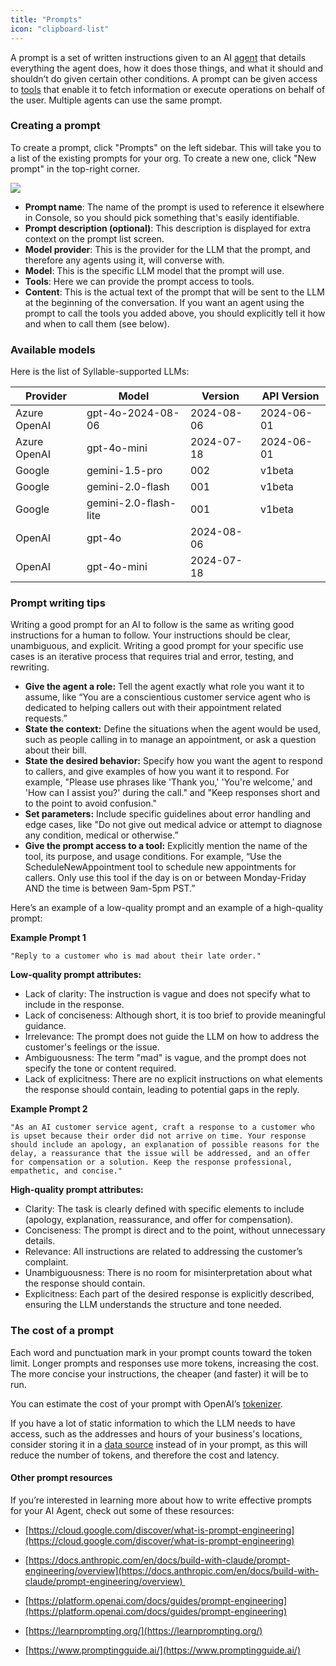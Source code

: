 ```yaml
---
title: "Prompts"
icon: "clipboard-list"
---
```


A prompt is a set of written instructions given to an AI [agent](/workspaces/Agents) that details everything the agent does, how it does those things, and what it should and shouldn’t do given certain other conditions. A prompt can be given access to [tools](/Resources/Tools) that enable it to fetch information or execute operations on behalf of the user. Multiple agents can use the same prompt.

### Creating a prompt

To create a prompt, click "Prompts" on the left sidebar. This will take you to a list of the existing prompts for your org. To create a new one, click "New prompt" in the top-right corner.

![](/mintlify/images/create_new_prompt_03_10.jpg)

- **Prompt name**: The name of the prompt is used to reference it elsewhere in Console, so you should pick something that's easily identifiable.
- **Prompt description (optional)**: This description is displayed for extra context on the prompt list screen.
- **Model provider**: This is the provider for the LLM that the prompt, and therefore any agents using it, will converse with.
- **Model**: This is the specific LLM model that the prompt will use.
- **Tools**: Here we can provide the prompt access to tools.
- **Content**: This is the actual text of the prompt that will be sent to the LLM at the beginning of the conversation. If you want an agent using the prompt to call the tools you added above, you should explicitly tell it how and when to call them (see below).

### Available models

Here is the list of Syllable-supported LLMs:

| Provider     | Model                 | Version    | API Version |
| ------------ | --------------------- | ---------- | ----------- |
| Azure OpenAI | gpt-4o-2024-08-06     | 2024-08-06 | 2024-06-01  |
| Azure OpenAI | gpt-4o-mini           | 2024-07-18 | 2024-06-01  |
| Google       | gemini-1.5-pro        | 002        | v1beta      |
| Google       | gemini-2.0-flash      | 001        | v1beta      |
| Google       | gemini-2.0-flash-lite | 001        | v1beta      |
| OpenAI       | gpt-4o                | 2024-08-06 |             |
| OpenAI       | gpt-4o-mini           | 2024-07-18 |             |

### Prompt writing tips

Writing a good prompt for an AI to follow is the same as writing good instructions for a human to follow. Your instructions should be clear, unambiguous, and explicit. Writing a good prompt for your specific use cases is an iterative process that requires trial and error, testing, and rewriting. 

- **Give the agent a role:** Tell the agent exactly what role you want it to assume, like “You are a conscientious customer service agent who is dedicated to helping callers out with their appointment related requests.”
- **State the context:** Define the situations when the agent would be used, such as people calling in to manage an appointment, or ask a question about their bill.
- **State the desired behavior:** Specify how you want the agent to respond to callers, and give examples of how you want it to respond. For example, "Please use phrases like 'Thank you,' 'You're welcome,' and 'How can I assist you?' during the call." and "Keep responses short and to the point to avoid confusion."
- **Set parameters:** Include specific guidelines about error handling and edge cases, like "Do not give out medical advice or attempt to diagnose any condition, medical or otherwise.” 
- **Give the prompt access to a tool:** Explicitly mention the name of the tool, its purpose, and usage conditions. For example, “Use the ScheduleNewAppointment tool to schedule new appointments for callers. Only use this tool if the day is on or between Monday-Friday AND the time is between 9am-5pm PST.” 

Here’s an example of a low-quality prompt and an example of a high-quality prompt:

**Example Prompt 1**

`"Reply to a customer who is mad about their late order."`

**Low-quality prompt attributes:**

- Lack of clarity: The instruction is vague and does not specify what to include in the response.
- Lack of conciseness: Although short, it is too brief to provide meaningful guidance.
- Irrelevance: The prompt does not guide the LLM on how to address the customer's feelings or the issue.
- Ambiguousness: The term "mad" is vague, and the prompt does not specify the tone or content required.
- Lack of explicitness: There are no explicit instructions on what elements the response should contain, leading to potential gaps in the reply.

**Example Prompt 2**

`"As an AI customer service agent, craft a response to a customer who is upset because their order did not arrive on time. Your response should include an apology, an explanation of possible reasons for the delay, a reassurance that the issue will be addressed, and an offer for compensation or a solution. Keep the response professional, empathetic, and concise."`

**High-quality prompt attributes:**

- Clarity: The task is clearly defined with specific elements to include (apology, explanation, reassurance, and offer for compensation).
- Conciseness: The prompt is direct and to the point, without unnecessary details.
- Relevance: All instructions are related to addressing the customer’s complaint.
- Unambiguousness: There is no room for misinterpretation about what the response should contain.
- Explicitness: Each part of the desired response is explicitly described, ensuring the LLM understands the structure and tone needed.

### The cost of a prompt

Each word and punctuation mark in your prompt counts toward the token limit. Longer prompts and responses use more tokens, increasing the cost. The more concise your instructions, the cheaper (and faster) it will be to run. 

You can estimate the cost of your prompt with OpenAI’s [tokenizer](https://platform.openai.com/tokenizer).

If you have a lot of static information to which the LLM needs to have access, such as the addresses and hours of your business's locations, consider storing it in a [data source](/Resources/DataSources) instead of in your prompt, as this will reduce the number of tokens, and therefore the cost and latency.

#### Other prompt resources

If you’re interested in learning more about how to write effective prompts for your AI Agent, check out some of these resources:

* [https://cloud.google.com/discover/what-is-prompt-engineering](https://cloud.google.com/discover/what-is-prompt-engineering)

* [https://docs.anthropic.com/en/docs/build-with-claude/prompt-engineering/overview](https://docs.anthropic.com/en/docs/build-with-claude/prompt-engineering/overview) 

* [https://platform.openai.com/docs/guides/prompt-engineering](https://platform.openai.com/docs/guides/prompt-engineering)

* [https://learnprompting.org/](https://learnprompting.org/)

* [https://www.promptingguide.ai/](https://www.promptingguide.ai/)
